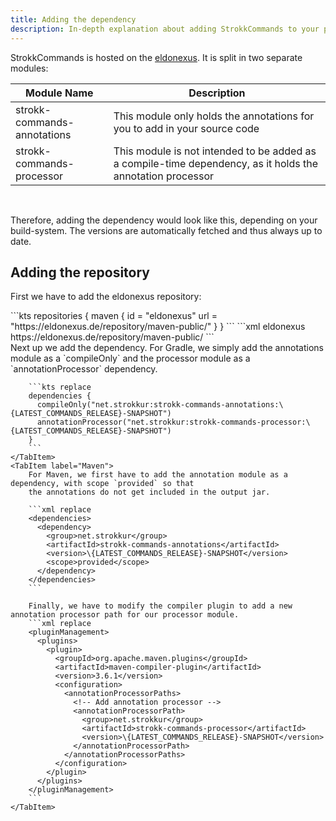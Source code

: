 ```yaml
---
title: Adding the dependency
description: In-depth explanation about adding StrokkCommands to your plugin.
---
```



StrokkCommands is hosted on the [eldonexus](https://eldonexus.de). It is split in two separate modules:

| Module Name                 | Description                                                                                                |
|-----------------------------|------------------------------------------------------------------------------------------------------------|
| strokk-commands-annotations | This module only holds the annotations for you to add in your source code                                  |
| strokk-commands-processor   | This module is not intended to be added as a compile-time dependency, as it holds the annotation processor |

<br/>

Therefore, adding the dependency would look like this, depending on your build-system.
The versions are automatically fetched and thus always up to date.

## Adding the repository
First we have to add the eldonexus repository:

<Tabs syncKey="build-system">
    <TabItem label="Gradle">
        ```kts
        repositories {
          maven {
            id = "eldonexus"
            url = "https://eldonexus.de/repository/maven-public/"
          }
        }
        ```
    </TabItem>
    <TabItem label="Maven">
        ```xml
        <repositories>
          <repository>
            <id>eldonexus</id>
            <url>https://eldonexus.de/repository/maven-public/</url>
          </repository>
        </repositories>
        ```
    </TabItem>
</Tabs>

<br/>
Next up we add the dependency.

<Tabs syncKey="build-system">
    <TabItem label="Gradle">
        For Gradle, we simply add the annotations module as a `compileOnly` and the processor module as a `annotationProcessor` dependency.
        
        ```kts replace
        dependencies {
          compileOnly("net.strokkur:strokk-commands-annotations:\{LATEST_COMMANDS_RELEASE}-SNAPSHOT")
          annotationProcessor("net.strokkur:strokk-commands-processor:\{LATEST_COMMANDS_RELEASE}-SNAPSHOT")
        }
        ```
    </TabItem>
    <TabItem label="Maven">
        For Maven, we first have to add the annotation module as a dependency, with scope `provided` so that
        the annotations do not get included in the output jar.
        
        ```xml replace
        <dependencies>
          <dependency>
            <group>net.strokkur</group>
            <artifactId>strokk-commands-annotations</artifactId>
            <version>\{LATEST_COMMANDS_RELEASE}-SNAPSHOT</version>
            <scope>provided</scope>
          </dependency>
        </dependencies>
        ```
        
        Finally, we have to modify the compiler plugin to add a new annotation processor path for our processor module.
        ```xml replace
        <pluginManagement>
          <plugins>
            <plugin>
              <groupId>org.apache.maven.plugins</groupId>
              <artifactId>maven-compiler-plugin</artifactId>
              <version>3.6.1</version>
              <configuration>
                <annotationProcessorPaths>
                  <!-- Add annotation processor -->
                  <annotationProcessorPath>
                    <group>net.strokkur</group>
                    <artifactId>strokk-commands-processor</artifactId>
                    <version>\{LATEST_COMMANDS_RELEASE}-SNAPSHOT</version>
                  </annotationProcessorPath>
                </annotationProcessorPaths>
              </configuration>
            </plugin>
          </plugins>
        </pluginManagement>
        ```
    </TabItem>
</Tabs>